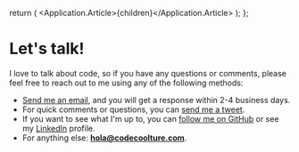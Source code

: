 
  return (
    <Application>
      <Application.Article>{children}</Application.Article>
    </Application>
  );
};

# Let's talk!

I love to talk about code, so if you have any questions or comments, please feel free to reach out to me using any of
the following methods:

- [Send me an email][email], and you will get a response within 2-4 business days.
- For quick comments or questions, you can [send me a tweet][twitter].
- If you want to see what I'm up to, you can [follow me on GitHub][github] or see my [LinkedIn][linkedin] profile.
- For anything else: **hola@codecoolture.com**.

[email]: mailto:hola@codecoolture.com
[twitter]: https://twitter.com/codecoolture
[linkedin]: https://linkedin.com/in/sergioalvarezsuarez
[github]: https://github.com/codecoolture
